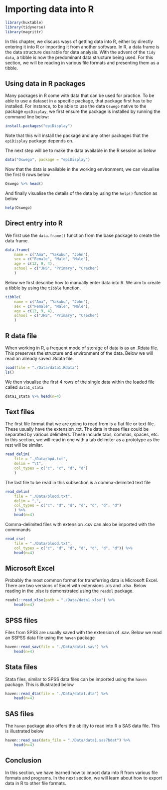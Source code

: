 # Importing data into R

```r
library(huxtable)
library(tidyverse)
library(magrittr)
```

In this chapter, we discuss ways of getting data into R, either by directly entering it into R or importing it from another software. In R, a data frame is the data structure desirable for data analysis. With the advent of the `tidy data`, a tibble is now the predominant data structure being used. For this section, we will be reading in various file formats and presenting them as a tibble.

## Using data in R packages
Many packages in R come with data that can be used for practice. To be able to use a dataset in a specific package, that package first has to be installed. For instance, to be able to use the data `Oswego` native to the package `epiDisplay`, we first ensure the package is installed by running the command line below:


```r
install.packages("epiDisplay")
```

Note that this will install the package and any other packages that the `epiDisplay` package depends on.

The next step will be to make the data available in the R session as below

```r
data("Oswego", package = "epiDisplay")
```

Now that the data is available in the working environment, we can visualise the first 6 rows below

```r
Oswego %>% head()
```

And finally visualise the details of the data by using the `help()` function as below

```r
help(Oswego)
```


## Direct entry into R
We first use the `data.frame()` function from the base package to create the data frame.

```r
data.frame(
    name = c("Ama", "Yakubu", "John"), 
    sex = c("Female", "Male", "Male"),
    age = c(12, 9, 4),
    school = c("JHS", "Primary", "Creche")
    )
```


Below we first describe how to manually enter data into R. We aim to create a tibble by using the `tibble` function.

```r
tibble(
    name = c("Ama", "Yakubu", "John"), 
    sex = c("Female", "Male", "Male"),
    age = c(12, 9, 4),
    school = c("JHS", "Primary", "Creche")
    )
```

## R data file
When working in R, a frequent mode of storage of data is as an .Rdata file. This preserves the structure and environment of the data. Below we will read an already saved .Rdata file.

```r
load(file = "./Data/data1.Rdata")
ls()
```
We then visualise the first 4 rows of the single data within the loaded file called `data1_stata`

```r
data1_stata %>% head(n=4)
```


## Text files
The first file format that we are going to read from is a flat file or text file. These usually have the extension .txt. The data in these files could be separated by various delimiters. These include tabs, commas, spaces, etc. In this section, we will read in one with a tab delimiter as a prototype as the rest will be similar.

```r
read_delim(
    file = "./Data/bpA.txt", 
    delim = "\t", 
    col_types = c("c", "c", "d", "d")
    )
```

The last file to be read in this subsection is a comma-delimited text file

```r
read_delim(
    file = "./Data/blood.txt", 
    delim = ",", 
    col_types = c("c", "d", "d", "d", "d", "d", "d")
    ) %>% 
    head(n=4)
```

Comma-delimited files with extension .csv can also be imported with the commnands

```r
read_csv(
    file = "./Data/blood.txt",
    col_types = c("c", "d", "d", "d", "d", "d", "d")) %>% 
    head(n=4)
```

## Microsoft Excel
Probably the most common format for transferring data is Microsoft Excel. There are two versions of Excel with extensions .xls and .xlsx. Below reading in the .xlsx is demonstrated using the `readxl` package.

```r
readxl::read_xlsx(path = "./Data/data1.xlsx") %>% 
    head(n=4)
```

## SPSS files
Files from SPSS are usually saved with the extension of .sav. Below we read an SSPSS data file using the `haven` package

```r
haven::read_sav(file = "./Data/data1.sav") %>% 
    head(n=4)
```

## Stata files
Stata files, similar to SPSS data files can be imported using the `haven` package. This is illustrated below

```r
haven::read_dta(file = "./Data/data1.dta") %>% 
    head(n=4)
```

## SAS files
The `haven` package also offers the ability to read into R a SAS data file. This is illustrated below

```r
haven::read_sas(data_file = "./Data/data1.sas7bdat") %>% 
    head(n=4)
```

## Conclusion

In this section, we have learned how to import data into R from various file formats and programs. In the next section, we will learn about how to export data in R to other file formats. 